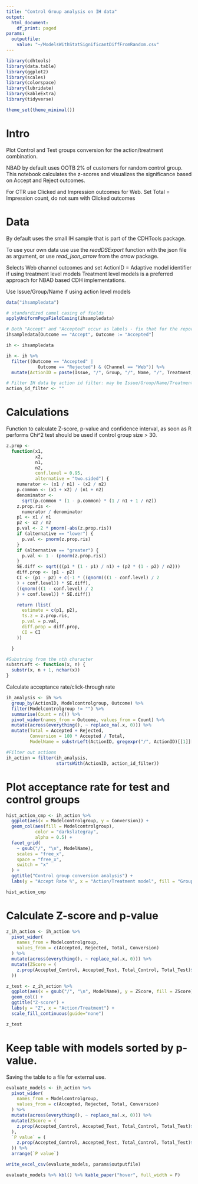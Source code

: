 ```yaml
---
title: "Control Group analysis on IH data"
output:
  html_document:
    df_print: paged
params:
  outputfile:
    value: "~/ModelsWithStatSignificantDiffFromRandom.csv"
---
```


```r
library(cdhtools)
library(data.table)
library(ggplot2)
library(scales)
library(colorspace)
library(lubridate)
library(kableExtra)
library(tidyverse)

theme_set(theme_minimal())
```

# Intro

Plot Control and Test groups conversion for the action/treatment combination.

NBAD by default uses OOTB 2% of customers for random control group. This
notebook calculates the z-scores and visualizes the significance based on
Accept and Reject outcomes.

For CTR use Clicked and Impression outcomes for Web. Set Total = Impression count,
do not sum with Clicked outcomes

# Data

By default uses the small IH sample that is part of the CDHTools package.

To use your own data use use the *readDSExport* function with the json file
as argument, or use *read_json_arrow* from the *arrow* package.

Selects Web channel outcomes and set ActionID = Adaptive model identifier if using treatment level models
Treatment level models is a preferred approach for NBAD based CDH implementations.

Use Issue/Group/Name if using action level models

```r
data("ihsampledata")

# standardized camel casing of fields
applyUniformPegaFieldCasing(ihsampledata)

# Both "Accept" and "Accepted" occur as labels - fix that for the reporting
ihsampledata[Outcome == "Accept", Outcome := "Accepted"]

ih <- ihsampledata

ih <- ih %>%
  filter((Outcome == "Accepted" |
            Outcome == "Rejected") & (Channel == "Web")) %>%
  mutate(ActionID = paste(Issue, "/", Group, "/", Name, "/", Treatment, sep = ""))

# Filter IH data by action id filter: may be Issue/Group/Name/Treatment
action_id_filter <- ""

```

# Calculations

Function to calculate Z-score, p-value and confidence interval, as soon as R
performs Chi^2 test should be used if control group size > 30.

```r
z.prop <-
  function(x1,
           x2,
           n1,
           n2,
           conf.level = 0.95,
           alternative = "two.sided") {
    numerator <- (x1 / n1) - (x2 / n2)
    p.common <- (x1 + x2) / (n1 + n2)
    denominator <-
      sqrt(p.common * (1 - p.common) * (1 / n1 + 1 / n2))
    z.prop.ris <-
      numerator / denominator
    p1 <- x1 / n1
    p2 <- x2 / n2
    p.val <- 2 * pnorm(-abs(z.prop.ris))
    if (alternative == "lower") {
      p.val <- pnorm(z.prop.ris)
    }
    if (alternative == "greater") {
      p.val <- 1 - (pnorm(z.prop.ris))
    }
    SE.diff <- sqrt(((p1 * (1 - p1) / n1) + (p2 * (1 - p2) / n2)))
    diff.prop <- (p1 - p2)
    CI <- (p1 - p2) + c(-1 * ((qnorm(((1 - conf.level) / 2
    ) + conf.level)) * SE.diff),
    ((qnorm(((1 - conf.level) / 2
    ) + conf.level)) * SE.diff))

    return (list(
      estimate = c(p1, p2),
      ts.z = z.prop.ris,
      p.val = p.val,
      diff.prop = diff.prop,
      CI = CI
    ))

  }

#Substring from the nth character
substrLeft <- function(x, n) {
  substr(x, n + 1, nchar(x))
}
```


Calculate acceptance rate/click-through rate

```r


ih_analysis <- ih %>%
  group_by(ActionID, Modelcontrolgroup, Outcome) %>%
  filter(Modelcontrolgroup != "") %>%
  summarise(Count = n()) %>%
  pivot_wider(names_from = Outcome, values_from = Count) %>%
  mutate(across(everything(), ~ replace_na(.x, 0))) %>%
  mutate(Total = Accepted + Rejected,
         Conversion = 100 * Accepted / Total,
         ModelName = substrLeft(ActionID, gregexpr("/", ActionID)[[1]][-1]))

#Filter out actions
ih_action = filter(ih_analysis,
                   startsWith(ActionID, action_id_filter))
```

# Plot acceptance rate for test and control groups

```r
hist_action_cmp <- ih_action %>%
  ggplot(aes(x = Modelcontrolgroup, y = Conversion)) +
  geom_col(aes(fill = Modelcontrolgroup),
           color = "darkslategray",
           alpha = 0.5) +
  facet_grid(
    ~ gsub("/", "\n", ModelName),
    scales = "free_x",
    space = "free_x",
    switch = "x"
  ) +
  ggtitle("Control group conversion analysis") +
  labs(y = "Accept Rate %", x = "Action/Treatment model", fill = "Group")

hist_action_cmp
```


# Calculate Z-score and p-value

```r
z_ih_action <- ih_action %>%
  pivot_wider(
    names_from = Modelcontrolgroup,
    values_from = c(Accepted, Rejected, Total, Conversion)
  ) %>%
  mutate(across(everything(), ~ replace_na(.x, 0))) %>%
  mutate(ZScore = (
    z.prop(Accepted_Control, Accepted_Test, Total_Control, Total_Test)$ts.z
  ))

z_test <- z_ih_action %>%
  ggplot(aes(x = gsub("/", "\n", ModelName), y = ZScore, fill = ZScore)) +
  geom_col() +
  ggtitle("Z-score") +
  labs(y = "Z", x = "Action/Treatment") +
  scale_fill_continuous(guide="none")

z_test
```

# Keep table with models sorted by p-value. 

Saving the table to a file for external use.

```r

evaluate_models <- ih_action %>%
  pivot_wider(
    names_from = Modelcontrolgroup,
    values_from = c(Accepted, Rejected, Total, Conversion)
  ) %>%
  mutate(across(everything(), ~ replace_na(.x, 0))) %>%
  mutate(ZScore = (
    z.prop(Accepted_Control, Accepted_Test, Total_Control, Total_Test)$ts.z
  ),
  `P value` = (
    z.prop(Accepted_Control, Accepted_Test, Total_Control, Total_Test)$p.val
  )) %>%
  arrange(`P value`)

write_excel_csv(evaluate_models, params$outputfile)

evaluate_models %>% kbl() %>% kable_paper("hover", full_width = F)
```

